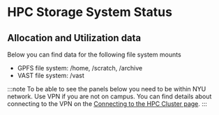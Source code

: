 # HPC Storage System Status

## Allocation and Utilization data
Below you can find data for the following file system mounts

-   GPFS file system: /home, /scratch, /archive
-   VAST file system: /vast

:::note
To be able to see the panels below you need to be within NYU network.
Use VPN if you are not on campus.   You can find details about connecting to the VPN on the [Connecting to the HPC Cluster page](../02_connecting_to_hpc/01_connecting_to_hpc.md).
:::
